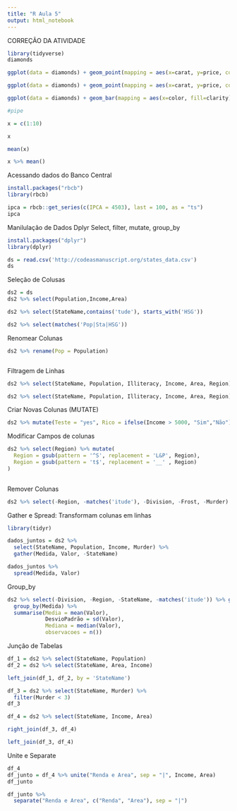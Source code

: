 ```yaml
---
title: "R Aula 5"
output: html_notebook
---
```

CORREÇÃO DA ATIVIDADE 

```r
library(tidyverse)
diamonds

ggplot(data = diamonds) + geom_point(mapping = aes(x=carat, y=price, color = cut))

ggplot(data = diamonds) + geom_point(mapping = aes(x=carat, y=price, color = clarity))

ggplot(data = diamonds) + geom_bar(mapping = aes(x=color, fill=clarity))+ facet_wrap(~cut)
```
```r
#pipe

x = c(1:10)

x

mean(x)

x %>% mean()
```

Acessando dados do Banco Central
```r
install.packages("rbcb")
library(rbcb)

ipca = rbcb::get_series(c(IPCA = 4503), last = 100, as = "ts")
ipca
```
Manilulação de Dados
Dplyr
  Select, filter, mutate, group_by

```r
install.packages("dplyr")
library(dplyr)

ds = read.csv('http://codeasmanuscript.org/states_data.csv')
ds
```
Seleção de Colusas
```r
ds2 = ds
ds2 %>% select(Population,Income,Area)
```

```r

ds2 %>% select(StateName,contains('tude'), starts_with('HSG'))

ds2 %>% select(matches('Pop|Sta|HSG'))
```

Renomear Colunas
```r

ds2 %>% rename(Pop = Population)



```
Filtragem de Linhas
```r
ds2 %>% select(StateName, Population, Illiteracy, Income, Area, Region) %>% filter(Illiteracy < 2, Population> 10000)

ds2 %>% select(StateName, Population, Illiteracy, Income, Area, Region) %>% filter(between(Income, 1000,4000))
```
Criar Novas Colunas (MUTATE)
```r
ds2 %>% mutate(Teste = "yes", Rico = ifelse(Income > 5000, "Sim","Não")) %>% select(StateName,Population,Income,Rico)

```
Modificar Campos de colunas

```r
ds2 %>% select(Region) %>% mutate(
  Region = gsub(pattern = '^S', replacement = 'L&P', Region),
  Region = gsub(pattern = 't$', replacement = '__' , Region)
)
 
```
Remover Colunas

```r

ds2 %>% select(-Region, -matches('itude'), -Division, -Frost, -Murder)

```
Gather e Spread: Transformam colunas em linhas

```r
library(tidyr)

dados_juntos = ds2 %>% 
  select(StateName, Population, Income, Murder) %>% 
  gather(Medida, Valor, -StateName) 

dados_juntos %>% 
  spread(Medida, Valor)

```
Group_by
```r
ds2 %>% select(-Division, -Region, -StateName, -matches('itude')) %>% gather(Medida, Valor) %>%
  group_by(Medida) %>%
  summarise(Media = mean(Valor),
            DesvioPadrão = sd(Valor),
            Mediana = median(Valor),
            observacoes = n())
```

Junção de Tabelas

```r
df_1 = ds2 %>% select(StateName, Population)
df_2 = ds2 %>% select(StateName, Area, Income)

left_join(df_1, df_2, by = 'StateName')

```

```r

df_3 = ds2 %>% select(StateName, Murder) %>%
  filter(Murder < 3)
df_3

df_4 = ds2 %>% select(StateName, Income, Area)

right_join(df_3, df_4)


```

```r

left_join(df_3, df_4)

```

Unite e Separate

```r

df_4
df_junto = df_4 %>% unite("Renda e Area", sep = "|", Income, Area)
df_junto

df_junto %>%
  separate("Renda e Area", c("Renda", "Area"), sep = "|")
```


